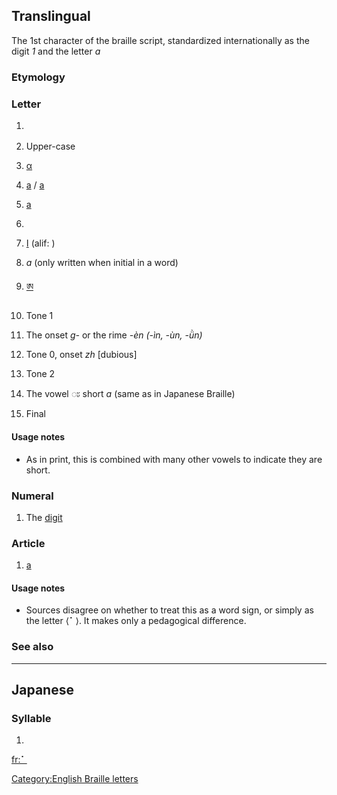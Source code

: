 {{Braille character info|hex=2801|name=Braille Pattern Dots-1|image=[[Image:Braille A1.svg|50px]]}}
{{also|1|a|•|⠂|⠄}}
==Translingual==
The 1st character of the braille script, standardized internationally as the digit ''1'' and the letter ''a''

===Etymology===
{{Brai-ety}}

===Letter===
{{mul-letter|sc=Brai}}

# {{context|Braille}} {{term|a|lang=en}}
# {{context|Braille|often preceded by capital sign [[⠠]]}} Upper-case {{term|A|lang=en}}
# {{context|Greek Braille}} [[α]] {{qualifier|a}}
# {{context|Yugoslav Braille}} [[a]] / [[а]]
# {{context|Russian Braille}} [[а]] {{qualifier|a}}
# {{context|Hebrew Braille}} {{term|sc=Hebr|א|tr=aleph: ’}}
# {{context|Arabic Braille}} [[ا‎]] (alif: ''{{unicode|ʾ}}'')
# {{context|Bharati braille}} ''a'' (only written when initial in a word)
# {{context|Tibetan Braille}} [[ཨ]] {{qualifier|a}}
# {{context|Chinese Braille}} Tone 1
# {{context|Chinese Two-Cell Braille}} The onset ''g-'' or the rime ''-èn (-ìn, -ùn, -ǜn)''
# {{context|Taiwan Braille}} Tone 0, onset ''zh'' [dubious] <!--this is in our source on WP, but there are other possible errors, and no other character has two readings like this-->
# {{context|Cantonese Braille}} Tone 2
# {{context|Thai Braille}} The vowel ◌ะ short ''a'' (same as in Japanese Braille)
# {{context|Korean Braille}} Final {{term|sc=Hang|ㄱ|tr=g/k}}

====Usage notes====
* {{qualifier|Thai Braille}} As in print, this is combined with many other vowels to indicate they are short.

===Numeral===
{{mul-number|sc=Brai}}

# {{context|Braille|often preceded by number sign [[⠼]]}} The [[digit]] {{term|1|lang=en}}

===Article===
{{head|mul|article}}

# {{context|English Braille}} [[a]]

====Usage notes====
* Sources disagree on whether to treat this as a word sign, or simply as the letter ⟨⠁⟩. It makes only a pedagogical difference.

===See also===
{{Brai-script}}

----

==Japanese==

===Syllable===
{{ja-syllable|a|sc=Brai}}

# {{Brai-def|Jpan|あ|ア|a}}

[[Category:English Braille letters]]

[[fr:⠁]]